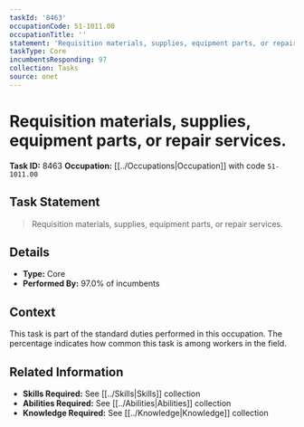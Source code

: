 ```yaml
---
taskId: '8463'
occupationCode: 51-1011.00
occupationTitle: ''
statement: 'Requisition materials, supplies, equipment parts, or repair services.'
taskType: Core
incumbentsResponding: 97
collection: Tasks
source: onet
---
```

# Requisition materials, supplies, equipment parts, or repair services.

**Task ID:** 8463
**Occupation:** [[../Occupations|Occupation]] with code `51-1011.00`

## Task Statement

> Requisition materials, supplies, equipment parts, or repair services.

## Details

- **Type:** Core
- **Performed By:** 97.0% of incumbents

## Context

This task is part of the standard duties performed in this occupation. The percentage indicates how common this task is among workers in the field.

## Related Information

- **Skills Required:** See [[../Skills|Skills]] collection
- **Abilities Required:** See [[../Abilities|Abilities]] collection
- **Knowledge Required:** See [[../Knowledge|Knowledge]] collection
